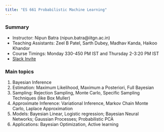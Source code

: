 ```yaml
---
title: "ES 661 Probabilistic Machine Learning"
---
```


### Summary

* Instructor: Nipun Batra (nipun.batra@iitgn.ac.in)
* Teaching Assistants: Zeel B Patel, Sarth Dubey, Madhav Kanda, Haikoo Khandor
* Course Timings: Monday 330-450 PM IST and Thursday 2-3:20 PM IST
* [Slack Invite](https://join.slack.com/t/sustainability-lab-hq/shared_invite/zt-204csy3ox-MJjEy_7jZzhEo0zdJprc~Q)



### Main topics
1. Bayesian Inference
2. Estimation: Maximum Likelihood, Maximum a Posteriori, Full Bayesian
3. Sampling: Rejection Sampling, Monte Carlo, Specific Sampling Techniques (like Box Muller)
4. Approximate Inference: Variational Inference,  Markov Chain Monte Carlo, Laplace Approximation
5. Models: Bayesian Linear, Logistic regression; Bayesian Neural Networks; Gaussian Processes; Probabilistic PCA
6. Applications: Bayesian Optimization, Active learning

